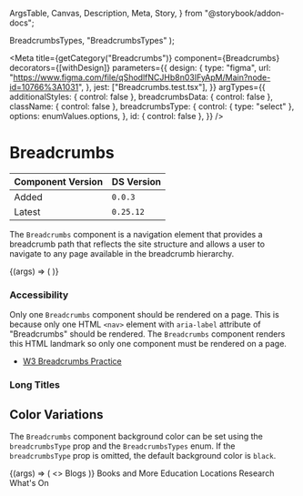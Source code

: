   ArgsTable,
  Canvas,
  Description,
  Meta,
  Story,
} from "@storybook/addon-docs";


  BreadcrumbsTypes,
  "BreadcrumbsTypes"
);

<Meta
  title={getCategory("Breadcrumbs")}
  component={Breadcrumbs}
  decorators={[withDesign]}
  parameters={{
    design: {
      type: "figma",
      url: "https://www.figma.com/file/qShodlfNCJHb8n03IFyApM/Main?node-id=10766%3A1031",
    },
    jest: ["Breadcrumbs.test.tsx"],
  }}
  argTypes={{
    additionalStyles: { control: false },
    breadcrumbsData: { control: false },
    className: { control: false },
    breadcrumbsType: {
      control: { type: "select" },
      options: enumValues.options,
    },
    id: { control: false },
  }}
/>

# Breadcrumbs

| Component Version | DS Version |
| ----------------- | ---------- |
| Added             | `0.0.3`    |
| Latest            | `0.25.12`  |

<Description of={Breadcrumbs} />

The `Breadcrumbs` component is a navigation element that provides a breadcrumb
path that reflects the site structure and allows a user to navigate to any page
available in the breadcrumb hierarchy.

<Canvas withToolbar>
  <Story
    name="Breadcrumbs with Controls"
    args={{
      additionalStyles: undefined,
      breadcrumbsData: [
        { url: "#", text: "Parent" },
        { url: "#", text: "Child" },
        { url: "#", text: "Grandchild" },
      ],
      className: undefined,
      breadcrumbsType: undefined,
      id: "breadcrumbs-id",
    }}
  >
    {(args) => (
      <Breadcrumbs
        {...args}
        breadcrumbsType={enumValues.getValue(args.breadcrumbsType)}
      />
    )}
  </Story>
</Canvas>

<ArgsTable story="Breadcrumbs with Controls" />

### Accessibility

Only one `Breadcrumbs` component should be rendered on a page. This is because
only one HTML `<nav>` element with `aria-label` attribute of "Breadcrumbs"
should be rendered. The `Breadcrumbs` component renders this HTML landmark
so only one component must be rendered on a page.

- [W3 Breadcrumbs Practice](https://www.w3.org/TR/wai-aria-practices/examples/breadcrumb/index.html)

### Long Titles

<Canvas>
  <DSProvider>
    <Breadcrumbs
      breadcrumbsData={[
        { url: "#", text: "Parent with a Long Name" },
        { url: "#", text: "Child with an Even Longer Name" },
        {
          url: "#",
          text: "Grandchild with an Exceptionally Long Name",
        },
        {
          url: "#",
          text: "Great-Grandchild with the Longest Name That Will Wrap onto the Second Line of the Breadcrumb Component Under the Right Circumstances",
        },
      ]}
    />
  </DSProvider>
</Canvas>

## Color Variations

The `Breadcrumbs` component background color can be set using the `breadcrumbsType`
prop and the `BreadcrumbsTypes` enum. If the `breadcrumbsType` prop is omitted,
the default background color is `black`.

<Canvas>
  <Story
    name="Color Variations"
    args={{
      breadcrumbsType: BreadcrumbsTypes.Blogs,
    }}
  >
    {(args) => (
      <>
        <Heading level={HeadingLevels.Three}>Blogs</Heading>
        <Breadcrumbs
          breadcrumbsData={[
            { url: "#", text: "Parent" },
            { url: "#", text: "Child" },
            {
              url: "#",
              text: "Grandchild",
            },
          ]}
          breadcrumbsType={args.breadcrumbsType}
        />
      </>
    )}
  </Story>
</Canvas>

<Canvas>
  <DSProvider>
    <Heading level={HeadingLevels.Three}>Books and More</Heading>
    <Breadcrumbs
      breadcrumbsData={[
        { url: "#", text: "Parent" },
        { url: "#", text: "Child" },
        {
          url: "#",
          text: "Grandchild",
        },
      ]}
      breadcrumbsType={BreadcrumbsTypes.BooksAndMore}
    />
  </DSProvider>
</Canvas>

<Canvas>
  <DSProvider>
    <Heading level={HeadingLevels.Three}>Education</Heading>
    <Breadcrumbs
      breadcrumbsData={[
        { url: "#", text: "Parent" },
        { url: "#", text: "Child" },
        {
          url: "#",
          text: "Grandchild",
        },
      ]}
      breadcrumbsType={BreadcrumbsTypes.Education}
    />
  </DSProvider>
</Canvas>

<Canvas>
  <DSProvider>
    <Heading level={HeadingLevels.Three}>Locations</Heading>
    <Breadcrumbs
      breadcrumbsData={[
        { url: "#", text: "Parent" },
        { url: "#", text: "Child" },
        {
          url: "#",
          text: "Grandchild",
        },
      ]}
      breadcrumbsType={BreadcrumbsTypes.Locations}
    />
  </DSProvider>
</Canvas>

<Canvas>
  <DSProvider>
    <Heading level={HeadingLevels.Three}>Research</Heading>
    <Breadcrumbs
      breadcrumbsData={[
        { url: "#", text: "Parent" },
        { url: "#", text: "Child" },
        {
          url: "#",
          text: "Grandchild",
        },
      ]}
      breadcrumbsType={BreadcrumbsTypes.Research}
    />
  </DSProvider>
</Canvas>

<Canvas>
  <DSProvider>
    <Heading level={HeadingLevels.Three}>What's On</Heading>
    <Breadcrumbs
      breadcrumbsData={[
        { url: "#", text: "Parent" },
        { url: "#", text: "Child" },
        {
          url: "#",
          text: "Grandchild",
        },
      ]}
      breadcrumbsType={BreadcrumbsTypes.WhatsOn}
    />
  </DSProvider>
</Canvas>
